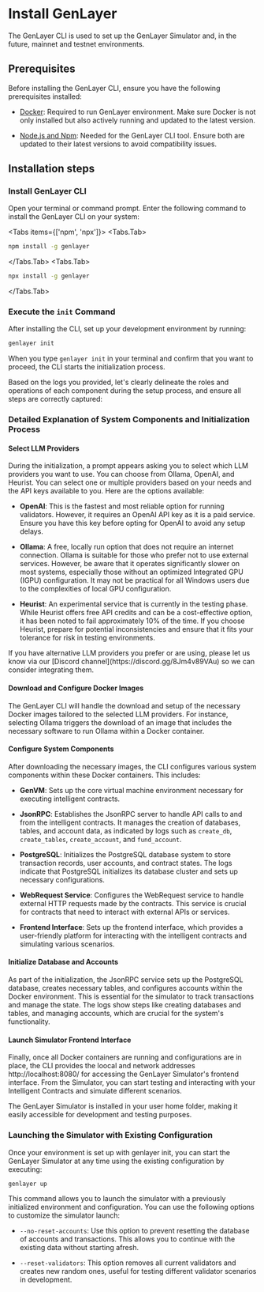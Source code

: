 # Install GenLayer

The GenLayer CLI is used to set up the GenLayer Simulator and, in the future, mainnet and testnet environments.

## Prerequisites
Before installing the GenLayer CLI, ensure you have the following prerequisites installed:

- [Docker](https://docs.docker.com/engine/install/): Required to run GenLayer environment. Make sure Docker is not only installed but also actively running and updated to the latest version.

- [Node.js and Npm](https://docs.npmjs.com/downloading-and-installing-node-js-and-npm/): Needed for the GenLayer CLI tool. Ensure both are updated to their latest versions to avoid compatibility issues.

## Installation steps

### Install GenLayer CLI

Open your terminal or command prompt. Enter the following command to install the GenLayer CLI on your system:


<Tabs items={['npm', 'npx']}>
 <Tabs.Tab>
```bash copy
npm install -g genlayer
```
</Tabs.Tab>
 <Tabs.Tab>
```bash copy
npx install -g genlayer
```
</Tabs.Tab>
</Tabs>

### Execute the `init` Command

After installing the CLI, set up your development environment by running:

```bash copy
genlayer init
```
When you type `genlayer init` in your terminal and confirm that you want to proceed, the CLI starts the initialization process. 

Based on the logs you provided, let's clearly delineate the roles and operations of each component during the setup process, and ensure all steps are correctly captured:

### Detailed Explanation of System Components and Initialization Process

#### Select LLM Providers
During the initialization, a prompt appears asking you to select which LLM providers you want to use. You can choose from Ollama, OpenAI, and Heurist. You can select one or multiple providers based on your needs and the API keys available to you. Here are the options available:

- **OpenAI**: This is the fastest and most reliable option for running validators. However, it requires an OpenAI API key as it is a paid service. Ensure you have this key before opting for OpenAI to avoid any setup delays.

- **Ollama**: A free, locally run option that does not require an internet connection. Ollama is suitable for those who prefer not to use external services. However, be aware that it operates significantly slower on most systems, especially those without an optimized Integrated GPU (IGPU) configuration. It may not be practical for all Windows users due to the complexities of local GPU configuration.

- **Heurist**: An experimental service that is currently in the testing phase. While Heurist offers free API credits and can be a cost-effective option, it has been noted to fail approximately 10% of the time. If you choose Heurist, prepare for potential inconsistencies and ensure that it fits your tolerance for risk in testing environments.

<Callout>
  If you have alternative LLM providers you prefer or are using, please let us know via our [Discord channel](https://discord.gg/8Jm4v89VAu) so we can consider integrating them.
</Callout>

#### Download and Configure Docker Images
The GenLayer CLI will handle the download and setup of the necessary Docker images tailored to the selected LLM providers. For instance, selecting Ollama triggers the download of an image that includes the necessary software to run Ollama within a Docker container.

#### Configure System Components
After downloading the necessary images, the CLI configures various system components within these Docker containers. This includes:
- **GenVM**: Sets up the core virtual machine environment necessary for executing intelligent contracts.

- **JsonRPC**: Establishes the JsonRPC server to handle API calls to and from the intelligent contracts. It manages the creation of databases, tables, and account data, as indicated by logs such as `create_db`, `create_tables`, `create_account`, and `fund_account`.

- **PostgreSQL**: Initializes the PostgreSQL database system to store transaction records, user accounts, and contract states. The logs indicate that PostgreSQL initializes its database cluster and sets up necessary configurations.

- **WebRequest Service**: Configures the WebRequest service to handle external HTTP requests made by the contracts. This service is crucial for contracts that need to interact with external APIs or services.

- **Frontend Interface**: Sets up the frontend interface, which provides a user-friendly platform for interacting with the intelligent contracts and simulating various scenarios.

#### Initialize Database and Accounts
As part of the initialization, the JsonRPC service sets up the PostgreSQL database, creates necessary tables, and configures accounts within the Docker environment. This is essential for the simulator to track transactions and manage the state. The logs show steps like creating databases and tables, and managing accounts, which are crucial for the system's functionality.

#### Launch Simulator Frontend Interface
Finally, once all Docker containers are running and configurations are in place, the CLI provides the loocal and network addresses http://localhost:8080/ for accessing the GenLayer Simulator's frontend interface. From the Simulator, you can start testing and interacting with your Intelligent Contracts and simulate different scenarios.


<Callout>
  The GenLayer Simulator is installed in your user home folder, making it easily accessible for development and testing purposes.
</Callout>

### Launching the Simulator with Existing Configuration

Once your environment is set up with genlayer init, you can start the GenLayer Simulator at any time using the existing configuration by executing:

```bash
genlayer up
```
This command allows you to launch the simulator with a previously initialized environment and configuration. You can use the following options to customize the simulator launch:
- `--no-reset-accounts`: Use this option to prevent resetting the database of accounts and transactions. This allows you to continue with the existing data without starting afresh. 

- `--reset-validators`: This option removes all current validators and creates new random ones, useful for testing different validator scenarios in development.
